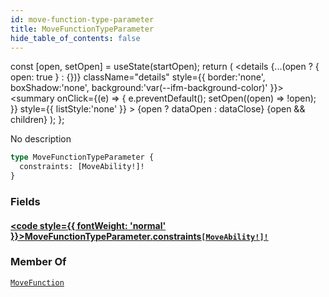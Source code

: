 ```yaml
---
id: move-function-type-parameter
title: MoveFunctionTypeParameter
hide_table_of_contents: false
---
```









  const [open, setOpen] = useState(startOpen);
  return (
    <details {...(open ? { open: true } : {})} className="details" style={{ border:'none', boxShadow:'none', background:'var(--ifm-background-color)' }}>
      <summary
        onClick={(e) => {
          e.preventDefault();
          setOpen((open) => !open);
        }}
        style={{ listStyle:'none' }}
      >
      {open ? dataOpen : dataClose}
      </summary>
      {open && children}
    </details>
  );
};








No description


```graphql
type MoveFunctionTypeParameter {
  constraints: [MoveAbility!]!
}
```




### Fields

#### [<code style={{ fontWeight: 'normal' }}>MoveFunctionTypeParameter.<b>constraints</b></code>](#)<Bullet />[`[MoveAbility!]!`](/references/sui-api/graphql/reference/enums/move-ability) <Badge class="badge badge--secondary" text="non-null"/> <Badge class="badge badge--secondary" text="enum"/> 
> 
> 
> 
> 



### Member Of

[`MoveFunction`](/references/sui-api/graphql/reference/objects/move-function)  <Badge class="badge badge--secondary" text="object"/>

